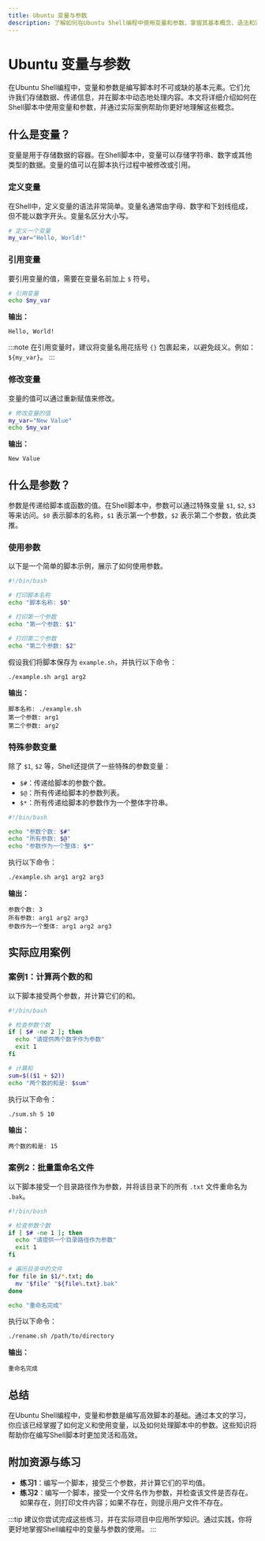 ```yaml
---
title: Ubuntu 变量与参数
description: 了解如何在Ubuntu Shell编程中使用变量和参数，掌握其基本概念、语法和实际应用。
---
```


# Ubuntu 变量与参数

在Ubuntu Shell编程中，变量和参数是编写脚本时不可或缺的基本元素。它们允许我们存储数据、传递信息，并在脚本中动态地处理内容。本文将详细介绍如何在Shell脚本中使用变量和参数，并通过实际案例帮助你更好地理解这些概念。

## 什么是变量？

变量是用于存储数据的容器。在Shell脚本中，变量可以存储字符串、数字或其他类型的数据。变量的值可以在脚本执行过程中被修改或引用。

### 定义变量

在Shell中，定义变量的语法非常简单。变量名通常由字母、数字和下划线组成，但不能以数字开头。变量名区分大小写。

```bash
# 定义一个变量
my_var="Hello, World!"
```

### 引用变量

要引用变量的值，需要在变量名前加上 `$` 符号。

```bash
# 引用变量
echo $my_var
```

**输出：**
```
Hello, World!
```

:::note
在引用变量时，建议将变量名用花括号 `{}` 包裹起来，以避免歧义。例如：`${my_var}`。
:::

### 修改变量

变量的值可以通过重新赋值来修改。

```bash
# 修改变量的值
my_var="New Value"
echo $my_var
```

**输出：**
```
New Value
```

## 什么是参数？

参数是传递给脚本或函数的值。在Shell脚本中，参数可以通过特殊变量 `$1`, `$2`, `$3` 等来访问。`$0` 表示脚本的名称，`$1` 表示第一个参数，`$2` 表示第二个参数，依此类推。

### 使用参数

以下是一个简单的脚本示例，展示了如何使用参数。

```bash
#!/bin/bash

# 打印脚本名称
echo "脚本名称: $0"

# 打印第一个参数
echo "第一个参数: $1"

# 打印第二个参数
echo "第二个参数: $2"
```

假设我们将脚本保存为 `example.sh`，并执行以下命令：

```bash
./example.sh arg1 arg2
```

**输出：**
```
脚本名称: ./example.sh
第一个参数: arg1
第二个参数: arg2
```

### 特殊参数变量

除了 `$1`, `$2` 等，Shell还提供了一些特殊的参数变量：

- `$#`：传递给脚本的参数个数。
- `$@`：所有传递给脚本的参数列表。
- `$*`：所有传递给脚本的参数作为一个整体字符串。

```bash
#!/bin/bash

echo "参数个数: $#"
echo "所有参数: $@"
echo "参数作为一个整体: $*"
```

执行以下命令：

```bash
./example.sh arg1 arg2 arg3
```

**输出：**
```
参数个数: 3
所有参数: arg1 arg2 arg3
参数作为一个整体: arg1 arg2 arg3
```

## 实际应用案例

### 案例1：计算两个数的和

以下脚本接受两个参数，并计算它们的和。

```bash
#!/bin/bash

# 检查参数个数
if [ $# -ne 2 ]; then
  echo "请提供两个数字作为参数"
  exit 1
fi

# 计算和
sum=$(($1 + $2))
echo "两个数的和是: $sum"
```

执行以下命令：

```bash
./sum.sh 5 10
```

**输出：**
```
两个数的和是: 15
```

### 案例2：批量重命名文件

以下脚本接受一个目录路径作为参数，并将该目录下的所有 `.txt` 文件重命名为 `.bak`。

```bash
#!/bin/bash

# 检查参数个数
if [ $# -ne 1 ]; then
  echo "请提供一个目录路径作为参数"
  exit 1
fi

# 遍历目录中的文件
for file in $1/*.txt; do
  mv "$file" "${file%.txt}.bak"
done

echo "重命名完成"
```

执行以下命令：

```bash
./rename.sh /path/to/directory
```

**输出：**
```
重命名完成
```

## 总结

在Ubuntu Shell编程中，变量和参数是编写高效脚本的基础。通过本文的学习，你应该已经掌握了如何定义和使用变量，以及如何处理脚本中的参数。这些知识将帮助你在编写Shell脚本时更加灵活和高效。

## 附加资源与练习

- **练习1**：编写一个脚本，接受三个参数，并计算它们的平均值。
- **练习2**：编写一个脚本，接受一个文件名作为参数，并检查该文件是否存在。如果存在，则打印文件内容；如果不存在，则提示用户文件不存在。

:::tip
建议你尝试完成这些练习，并在实际项目中应用所学知识。通过实践，你将更好地掌握Shell编程中的变量与参数的使用。
:::